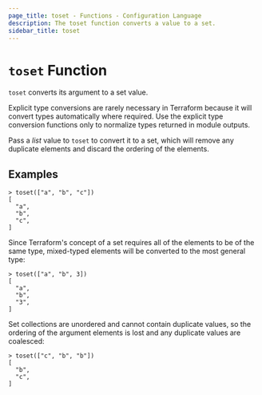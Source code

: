 ```yaml
---
page_title: toset - Functions - Configuration Language
description: The toset function converts a value to a set.
sidebar_title: toset
---
```


# `toset` Function

`toset` converts its argument to a set value.

Explicit type conversions are rarely necessary in Terraform because it will
convert types automatically where required. Use the explicit type conversion
functions only to normalize types returned in module outputs.

Pass a _list_ value to `toset` to convert it to a set, which will remove any
duplicate elements and discard the ordering of the elements.

## Examples

```
> toset(["a", "b", "c"])
[
  "a",
  "b",
  "c",
]
```

Since Terraform's concept of a set requires all of the elements to be of the
same type, mixed-typed elements will be converted to the most general type:

```
> toset(["a", "b", 3])
[
  "a",
  "b",
  "3",
]
```

Set collections are unordered and cannot contain duplicate values, so the
ordering of the argument elements is lost and any duplicate values are
coalesced:

```
> toset(["c", "b", "b"])
[
  "b",
  "c",
]
```
